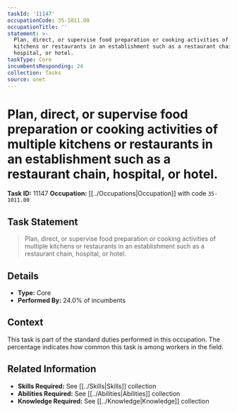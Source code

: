 ```yaml
---
taskId: '11147'
occupationCode: 35-1011.00
occupationTitle: ''
statement: >-
  Plan, direct, or supervise food preparation or cooking activities of multiple
  kitchens or restaurants in an establishment such as a restaurant chain,
  hospital, or hotel.
taskType: Core
incumbentsResponding: 24
collection: Tasks
source: onet
---
```

# Plan, direct, or supervise food preparation or cooking activities of multiple kitchens or restaurants in an establishment such as a restaurant chain, hospital, or hotel.

**Task ID:** 11147
**Occupation:** [[../Occupations|Occupation]] with code `35-1011.00`

## Task Statement

> Plan, direct, or supervise food preparation or cooking activities of multiple kitchens or restaurants in an establishment such as a restaurant chain, hospital, or hotel.

## Details

- **Type:** Core
- **Performed By:** 24.0% of incumbents

## Context

This task is part of the standard duties performed in this occupation. The percentage indicates how common this task is among workers in the field.

## Related Information

- **Skills Required:** See [[../Skills|Skills]] collection
- **Abilities Required:** See [[../Abilities|Abilities]] collection
- **Knowledge Required:** See [[../Knowledge|Knowledge]] collection
